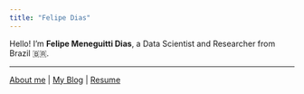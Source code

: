```yaml
---
title: "Felipe Dias"
---
```



Hello! I'm **Felipe Meneguitti Dias**, a  Data Scientist and Researcher from Brazil 🇧🇷. 

---

[About me](about.qmd) | [My Blog](posts.qmd) | [Resume](cv.md)
